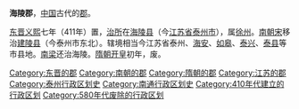 {{unreferenced|time=2013-05-10T12:09:31+00:00}}
'''海陵郡'''，[[中国|中国]]古代的[[郡|郡]]。

[[东晋|东晋]][[义熙_(东晋)|义熙]]七年（411年）置，[[治所|治所]]在[[海陵县_(古代)|海陵县]]（今[[江苏省|江苏省]][[泰州市|泰州市]]），属[[徐州_(古代)|徐州]]。[[南朝宋|南朝宋]]移治[[建陵县_(东晋)|建陵县]]（今泰州市东北）。辖境相当今江苏省泰州、[[海安县|海安]]、[[如皋市|如皋]]、[[泰兴市|泰兴]]、[[泰县_(江苏省)|泰县]]等市县地。[[南梁|南梁]]还治海陵。[[隋朝|隋朝]][[开皇|开皇]]初年，废。 

{{晉朝行政區劃|nocat}}
{{南朝行政區劃|nocat}}
{{江苏行政区划小作品}}
{{DEFAULTSORT:H}}
[[Category:东晋的郡|Category:东晋的郡]]
[[Category:南朝的郡|Category:南朝的郡]]
[[Category:隋朝的郡|Category:隋朝的郡]]
[[Category:江苏的郡|Category:江苏的郡]]
[[Category:泰州行政区划史|Category:泰州行政区划史]]
[[Category:南通行政区划史|Category:南通行政区划史]]
[[Category:410年代建立的行政区划|Category:410年代建立的行政区划]]
[[Category:580年代废除的行政区划|Category:580年代废除的行政区划]]